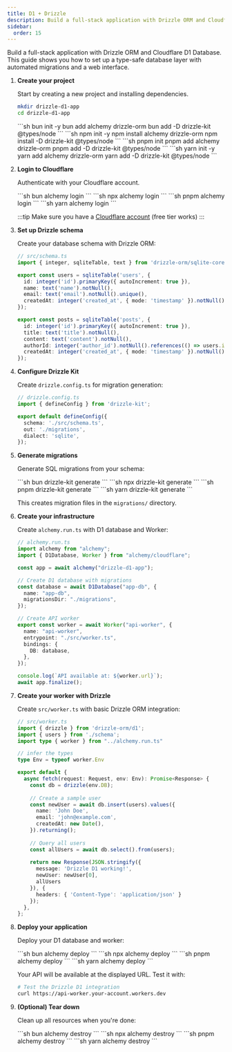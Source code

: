 ```yaml
---
title: D1 + Drizzle
description: Build a full-stack application with Drizzle ORM and Cloudflare D1 Database using Alchemy for type-safe database operations.
sidebar:
  order: 15
---
```



Build a full-stack application with Drizzle ORM and Cloudflare D1 Database. This guide shows you how to set up a type-safe database layer with automated migrations and a web interface.

<Steps>

1. **Create your project**

   Start by creating a new project and installing dependencies.

   ```sh
   mkdir drizzle-d1-app
   cd drizzle-d1-app
   ```

   <Tabs syncKey="pkgManager">
     <TabItem label="bun">
       ```sh
       bun init -y
       bun add alchemy drizzle-orm
       bun add -D drizzle-kit @types/node
       ```
     </TabItem>
     <TabItem label="npm">
       ```sh
       npm init -y
       npm install alchemy drizzle-orm
       npm install -D drizzle-kit @types/node
       ```
     </TabItem>
     <TabItem label="pnpm">
       ```sh
       pnpm init
       pnpm add alchemy drizzle-orm
       pnpm add -D drizzle-kit @types/node
       ```
     </TabItem>
     <TabItem label="yarn">
       ```sh
       yarn init -y
       yarn add alchemy drizzle-orm
       yarn add -D drizzle-kit @types/node
       ```
     </TabItem>
   </Tabs>

2. **Login to Cloudflare**

   Authenticate with your Cloudflare account.

   <Tabs syncKey="pkgManager">
     <TabItem label="bun">
       ```sh
       bun alchemy login
       ```
     </TabItem>
     <TabItem label="npm">
       ```sh
       npx alchemy login
       ```
     </TabItem>
     <TabItem label="pnpm">
       ```sh
       pnpm alchemy login
       ```
     </TabItem>
     <TabItem label="yarn">
       ```sh
       yarn alchemy login
       ```
     </TabItem>
   </Tabs>

   :::tip
   Make sure you have a [Cloudflare account](https://dash.cloudflare.com/sign-up) (free tier works)
   :::

3. **Set up Drizzle schema**

   Create your database schema with Drizzle ORM:

   ```typescript
   // src/schema.ts
   import { integer, sqliteTable, text } from 'drizzle-orm/sqlite-core';

   export const users = sqliteTable('users', {
     id: integer('id').primaryKey({ autoIncrement: true }),
     name: text('name').notNull(),
     email: text('email').notNull().unique(),
     createdAt: integer('created_at', { mode: 'timestamp' }).notNull(),
   });

   export const posts = sqliteTable('posts', {
     id: integer('id').primaryKey({ autoIncrement: true }),
     title: text('title').notNull(),
     content: text('content').notNull(),
     authorId: integer('author_id').notNull().references(() => users.id),
     createdAt: integer('created_at', { mode: 'timestamp' }).notNull(),
   });
   ```

4. **Configure Drizzle Kit**

   Create `drizzle.config.ts` for migration generation:

   ```typescript
   // drizzle.config.ts
   import { defineConfig } from 'drizzle-kit';

   export default defineConfig({
     schema: './src/schema.ts',
     out: './migrations',
     dialect: 'sqlite',
   });
   ```

5. **Generate migrations**

   Generate SQL migrations from your schema:

   <Tabs syncKey="pkgManager">
     <TabItem label="bun">
       ```sh
       bun drizzle-kit generate
       ```
     </TabItem>
     <TabItem label="npm">
       ```sh
       npx drizzle-kit generate
       ```
     </TabItem>
     <TabItem label="pnpm">
       ```sh
       pnpm drizzle-kit generate
       ```
     </TabItem>
     <TabItem label="yarn">
       ```sh
       yarn drizzle-kit generate
       ```
     </TabItem>
   </Tabs>

   This creates migration files in the `migrations/` directory.

6. **Create your infrastructure**

   Create `alchemy.run.ts` with D1 database and Worker:

   ```typescript
   // alchemy.run.ts
   import alchemy from "alchemy";
   import { D1Database, Worker } from "alchemy/cloudflare";

   const app = await alchemy("drizzle-d1-app");

   // Create D1 database with migrations
   const database = await D1Database("app-db", {
     name: "app-db",
     migrationsDir: "./migrations",
   });

   // Create API worker
   export const worker = await Worker("api-worker", {
     name: "api-worker",
     entrypoint: "./src/worker.ts",
     bindings: {
       DB: database,
     },
   });

   console.log(`API available at: ${worker.url}`);
   await app.finalize();
   ```

7. **Create your worker with Drizzle**

   Create `src/worker.ts` with basic Drizzle ORM integration:

   ```typescript
   // src/worker.ts
   import { drizzle } from 'drizzle-orm/d1';
   import { users } from './schema';
   import type { worker } from "../alchemy.run.ts"

   // infer the types
   type Env = typeof worker.Env

   export default {
     async fetch(request: Request, env: Env): Promise<Response> {
       const db = drizzle(env.DB);
       
       // Create a sample user
       const newUser = await db.insert(users).values({
         name: 'John Doe',
         email: 'john@example.com',
         createdAt: new Date(),
       }).returning();
       
       // Query all users
       const allUsers = await db.select().from(users);
       
       return new Response(JSON.stringify({
         message: 'Drizzle D1 working!',
         newUser: newUser[0],
         allUsers
       }), {
         headers: { 'Content-Type': 'application/json' }
       });
     },
   };
   ```

8. **Deploy your application**

   Deploy your D1 database and worker:

   <Tabs syncKey="pkgManager">
     <TabItem label="bun">
       ```sh
       bun alchemy deploy
       ```
     </TabItem>
     <TabItem label="npm">
       ```sh
       npx alchemy deploy
       ```
     </TabItem>
     <TabItem label="pnpm">
       ```sh
       pnpm alchemy deploy
       ```
     </TabItem>
     <TabItem label="yarn">
       ```sh
       yarn alchemy deploy
       ```
     </TabItem>
   </Tabs>

   Your API will be available at the displayed URL. Test it with:

   ```sh
   # Test the Drizzle D1 integration
   curl https://api-worker.your-account.workers.dev
   ```

9. **(Optional) Tear down**

    Clean up all resources when you're done:

    <Tabs syncKey="pkgManager">
      <TabItem label="bun">
        ```sh
        bun alchemy destroy
        ```
      </TabItem>
      <TabItem label="npm">
        ```sh
        npx alchemy destroy
        ```
      </TabItem>
      <TabItem label="pnpm">
        ```sh
        pnpm alchemy destroy
        ```
      </TabItem>
      <TabItem label="yarn">
        ```sh
        yarn alchemy destroy
        ```
      </TabItem>
    </Tabs>

</Steps>

